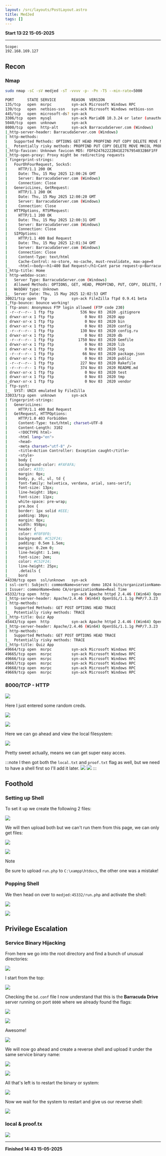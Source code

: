 ```yaml
---
layout: /src/layouts/PostLayout.astro
title: MedJed
tags: []
---
```

**Start 13:22 15-05-2025**

---
```
Scope:
192.168.169.127
```
## Recon

### Nmap

```bash
sudo nmap -sC -sV medjed -sT -vvvv -p- -Pn -T5 --min-rate=5000

PORT      STATE SERVICE       REASON  VERSION
135/tcp   open  msrpc         syn-ack Microsoft Windows RPC
139/tcp   open  netbios-ssn   syn-ack Microsoft Windows netbios-ssn
445/tcp   open  microsoft-ds? syn-ack
3306/tcp  open  mysql         syn-ack MariaDB 10.3.24 or later (unauthorized)
5040/tcp  open  unknown       syn-ack
8000/tcp  open  http-alt      syn-ack BarracudaServer.com (Windows)
|_http-server-header: BarracudaServer.com (Windows)
| http-methods: 
|   Supported Methods: OPTIONS GET HEAD PROPFIND PUT COPY DELETE MOVE MKCOL PROPPATCH LOCK UNLOCK POST
|_  Potentially risky methods: PROPFIND PUT COPY DELETE MOVE MKCOL PROPPATCH LOCK UNLOCK
|_http-favicon: Unknown favicon MD5: FDF624762222B41E2767954032B6F1FF
|_http-open-proxy: Proxy might be redirecting requests
| fingerprint-strings: 
|   FourOhFourRequest, Socks5: 
|     HTTP/1.1 200 OK
|     Date: Thu, 15 May 2025 12:00:26 GMT
|     Server: BarracudaServer.com (Windows)
|     Connection: Close
|   GenericLines, GetRequest: 
|     HTTP/1.1 200 OK
|     Date: Thu, 15 May 2025 12:00:20 GMT
|     Server: BarracudaServer.com (Windows)
|     Connection: Close
|   HTTPOptions, RTSPRequest: 
|     HTTP/1.1 200 OK
|     Date: Thu, 15 May 2025 12:00:31 GMT
|     Server: BarracudaServer.com (Windows)
|     Connection: Close
|   SIPOptions: 
|     HTTP/1.1 400 Bad Request
|     Date: Thu, 15 May 2025 12:01:34 GMT
|     Server: BarracudaServer.com (Windows)
|     Connection: Close
|     Content-Type: text/html
|     Cache-Control: no-store, no-cache, must-revalidate, max-age=0
|_    <html><body><h1>400 Bad Request</h1>Cant parse request<p>BarracudaServer.com (Windows)</p></body></html>
|_http-title: Home
| http-webdav-scan: 
|   Server Type: BarracudaServer.com (Windows)
|   Allowed Methods: OPTIONS, GET, HEAD, PROPFIND, PUT, COPY, DELETE, MOVE, MKCOL, PROPFIND, PROPPATCH, LOCK, UNLOCK
|   WebDAV type: Unknown
|_  Server Date: Thu, 15 May 2025 12:02:53 GMT
30021/tcp open  ftp           syn-ack FileZilla ftpd 0.9.41 beta
|_ftp-bounce: bounce working!
| ftp-anon: Anonymous FTP login allowed (FTP code 230)
| -r--r--r-- 1 ftp ftp            536 Nov 03  2020 .gitignore
| drwxr-xr-x 1 ftp ftp              0 Nov 03  2020 app
| drwxr-xr-x 1 ftp ftp              0 Nov 03  2020 bin
| drwxr-xr-x 1 ftp ftp              0 Nov 03  2020 config
| -r--r--r-- 1 ftp ftp            130 Nov 03  2020 config.ru
| drwxr-xr-x 1 ftp ftp              0 Nov 03  2020 db
| -r--r--r-- 1 ftp ftp           1750 Nov 03  2020 Gemfile
| drwxr-xr-x 1 ftp ftp              0 Nov 03  2020 lib
| drwxr-xr-x 1 ftp ftp              0 Nov 03  2020 log
| -r--r--r-- 1 ftp ftp             66 Nov 03  2020 package.json
| drwxr-xr-x 1 ftp ftp              0 Nov 03  2020 public
| -r--r--r-- 1 ftp ftp            227 Nov 03  2020 Rakefile
| -r--r--r-- 1 ftp ftp            374 Nov 03  2020 README.md
| drwxr-xr-x 1 ftp ftp              0 Nov 03  2020 test
| drwxr-xr-x 1 ftp ftp              0 Nov 03  2020 tmp
|_drwxr-xr-x 1 ftp ftp              0 Nov 03  2020 vendor
| ftp-syst: 
|_  SYST: UNIX emulated by FileZilla
33033/tcp open  unknown       syn-ack
| fingerprint-strings: 
|   GenericLines: 
|     HTTP/1.1 400 Bad Request
|   GetRequest, HTTPOptions: 
|     HTTP/1.0 403 Forbidden
|     Content-Type: text/html; charset=UTF-8
|     Content-Length: 3102
|     <!DOCTYPE html>
|     <html lang="en">
|     <head>
|     <meta charset="utf-8" />
|     <title>Action Controller: Exception caught</title>
|     <style>
|     body {
|     background-color: #FAFAFA;
|     color: #333;
|     margin: 0px;
|     body, p, ol, ul, td {
|     font-family: helvetica, verdana, arial, sans-serif;
|     font-size: 13px;
|     line-height: 18px;
|     font-size: 11px;
|     white-space: pre-wrap;
|     pre.box {
|     border: 1px solid #EEE;
|     padding: 10px;
|     margin: 0px;
|     width: 958px;
|     header {
|     color: #F0F0F0;
|     background: #C52F24;
|     padding: 0.5em 1.5em;
|     margin: 0.2em 0;
|     line-height: 1.1em;
|     font-size: 2em;
|     color: #C52F24;
|     line-height: 25px;
|     .details {
|_    bord
44330/tcp open  ssl/unknown   syn-ack
| ssl-cert: Subject: commonName=server demo 1024 bits/organizationName=Real Time Logic/stateOrProvinceName=CA/countryName=US/emailAddress=ginfo@realtimelogic.com/localityName=Laguna Niguel/organizationalUnitName=SharkSSL
| Issuer: commonName=demo CA/organizationName=Real Time
45332/tcp open  http          syn-ack Apache httpd 2.4.46 ((Win64) OpenSSL/1.1.1g PHP/7.3.23)
|_http-server-header: Apache/2.4.46 (Win64) OpenSSL/1.1.1g PHP/7.3.23
| http-methods: 
|   Supported Methods: GET POST OPTIONS HEAD TRACE
|_  Potentially risky methods: TRACE
|_http-title: Quiz App
45443/tcp open  http          syn-ack Apache httpd 2.4.46 ((Win64) OpenSSL/1.1.1g PHP/7.3.23)
|_http-server-header: Apache/2.4.46 (Win64) OpenSSL/1.1.1g PHP/7.3.23
| http-methods: 
|   Supported Methods: GET POST OPTIONS HEAD TRACE
|_  Potentially risky methods: TRACE
|_http-title: Quiz App
49664/tcp open  msrpc         syn-ack Microsoft Windows RPC
49665/tcp open  msrpc         syn-ack Microsoft Windows RPC
49666/tcp open  msrpc         syn-ack Microsoft Windows RPC
49667/tcp open  msrpc         syn-ack Microsoft Windows RPC
49668/tcp open  msrpc         syn-ack Microsoft Windows RPC
49669/tcp open  msrpc         syn-ack Microsoft Windows RPC
```

### 8000/TCP - HTTP

![](../../../assets/656e3db8a27bfa1a42f08c7ca2d9c0e3.png)

Here I just entered some random creds.

![](../../../assets/5ab3353f363d785a0d36395c07221a27.png)

![](../../../assets/aab51c39949a6d1550729d9aee00ec04.png)

Here we can go ahead and view the local filesystem:

![](../../../assets/636ec56555a715b7f94735f34dd9ee85.png)

Pretty sweet actually, means we can get super easy acces.

:::note
I then got both the `local.txt` and `proof.txt` flag as well, but we need to have a shell first so I'll add it later.
![](../../../assets/d5f0b78d9204bba91b576e680429f41e.png)
![](../../../assets/257b3dc4ea93f1aa454fe97dde869a7b.png)
:::

## Foothold
### Setting up Shell

To set it up we create the following 2 files:

![](../../../assets/b358591c5a4d9aa68322e244aaf87256.png)

We will then upload both but we can't run them from this page, we can only get files:

![](../../../assets/905cab7bbe9fb29727ded9f3ecaf9970.png)

![](../../../assets/ad55417798649c89d66ffe442be75e5e.png)

>[!note]
>Be sure to upload `run.php` to `C:\xampp\htdocs`, the other one was a mistake!

### Popping Shell

We then head on over to `medjed:45332/run.php` and activate the shell:

![](../../../assets/351131d51958c3d46d186241ee240004.png)

![](../../../assets/58af45f9b4a74303b72d83b1de48ad28.png)

## Privilege Escalation
### Service Binary Hijacking

From here we go into the root directory and find a bunch of unusual directories:

![](../../../assets/c011423149f3b662b6dea92c2d1c7e0f.png)

I start from the top:

![](../../../assets/d2d46cf940baa79f7cff8f2e21d37bb9.png)

Checking the `bd.conf` file I now understand that this is the **Barracuda Drive** server running on port `8000` where we already found the flags:

![](../../../assets/9473060df9138900720d8dc3b6d541f3.png)

![](../../../assets/88424f87d818c8299288b0e244d3d8d2.png)

Awesome! 

![](../../../assets/60a1154807713a3f12c29879002c0930.png)

We will now go ahead and create a reverse shell and upload it under the same service binary name:

![](../../../assets/09e37a3d57721d911885f3951a076e12.png)

![](../../../assets/f64f64b1741017c9f02bee2a79b62c00.png)

All that's left is to restart the binary or system:

![](../../../assets/9d37b8276869761b695c2ea3fe62ae02.png)

Now we wait for the system to restart and give us our reverse shell:

![](../../../assets/98eca9ee0a98358c22f4ab88af325758.png)

### local & proof.tx

![](../../../assets/50c1cdf9f71de7ee7bd2db96093cba0f.png)

---

**Finished 14:43 15-05-2025**

[^Links]:  [[OSCP Prep]]


